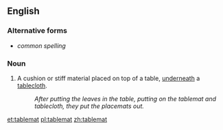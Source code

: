 {{also|table mat}}
==English==

===Alternative forms===
* {{l|en|table mat}} ''common spelling''

===Noun===
{{en-noun}}

# {{lb|en|rare}} A cushion or stiff material placed on top of a table, [[underneath]] a [[tablecloth]].
#: ''After putting the leaves in the table, putting on the tablemat and tablecloth, they put the placemats out.''

[[et:tablemat]]
[[pl:tablemat]]
[[zh:tablemat]]